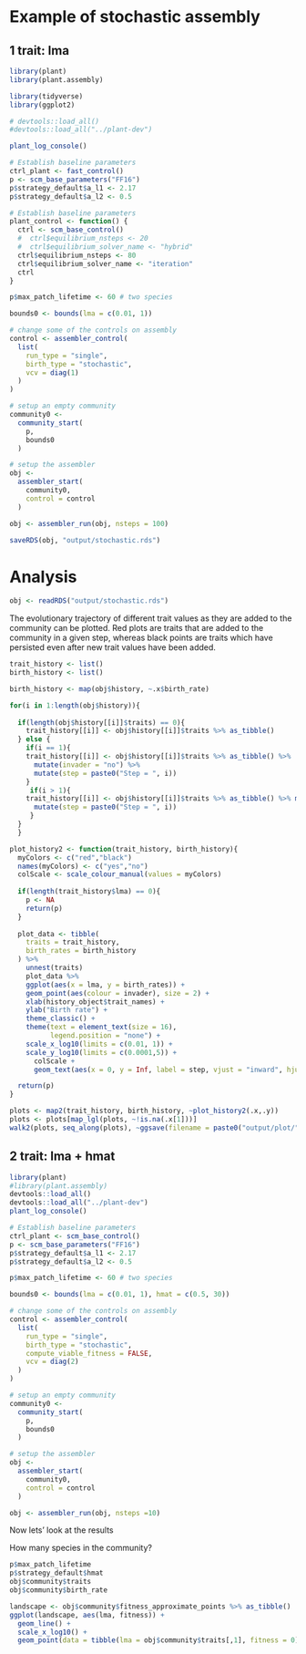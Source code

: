 
# Example of stochastic assembly

## 1 trait: lma

```r
library(plant)
library(plant.assembly)

library(tidyverse)
library(ggplot2)

# devtools::load_all()
#devtools::load_all("../plant-dev")

plant_log_console()

# Establish baseline parameters
ctrl_plant <- fast_control()
p <- scm_base_parameters("FF16")
p$strategy_default$a_l1 <- 2.17
p$strategy_default$a_l2 <- 0.5

# Establish baseline parameters
plant_control <- function() {
  ctrl <- scm_base_control()
  #  ctrl$equilibrium_nsteps <- 20
  #  ctrl$equilibrium_solver_name <- "hybrid"
  ctrl$equilibrium_nsteps <- 80
  ctrl$equilibrium_solver_name <- "iteration"
  ctrl
}

p$max_patch_lifetime <- 60 # two species

bounds0 <- bounds(lma = c(0.01, 1))

# change some of the controls on assembly
control <- assembler_control(
  list(
    run_type = "single",
    birth_type = "stochastic",
    vcv = diag(1)
  )
)

# setup an empty community
community0 <-
  community_start(
    p, 
    bounds0
  )

# setup the assembler
obj <- 
  assembler_start(
    community0, 
    control = control
  )

obj <- assembler_run(obj, nsteps = 100)

saveRDS(obj, "output/stochastic.rds")
```

# Analysis

```r
obj <- readRDS("output/stochastic.rds")
```

The evolutionary trajectory of different trait values as they are added to the community can be plotted. Red plots are traits that are added to the community in a given step, whereas black points are traits which have persisted even after new trait values have been added. 

```r
trait_history <- list()
birth_history <- list()

birth_history <- map(obj$history, ~.x$birth_rate)

for(i in 1:length(obj$history)){
  
  if(length(obj$history[[i]]$traits) == 0){
    trait_history[[i]] <- obj$history[[i]]$traits %>% as_tibble() 
  } else {
    if(i == 1){
    trait_history[[i]] <- obj$history[[i]]$traits %>% as_tibble() %>%
      mutate(invader = "no") %>%
      mutate(step = paste0("Step = ", i))
    }
     if(i > 1){
    trait_history[[i]] <- obj$history[[i]]$traits %>% as_tibble() %>% mutate(invader = map_chr(lma, ~if_else(.x %in% trait_history[[i-1]]$lma, "no", "yes")))%>%
      mutate(step = paste0("Step = ", i))
     }
  }
  }

plot_history2 <- function(trait_history, birth_history){
  myColors <- c("red","black")
  names(myColors) <- c("yes","no")
  colScale <- scale_colour_manual(values = myColors)
  
  if(length(trait_history$lma) == 0){
    p <- NA
    return(p)
  }
  
  plot_data <- tibble(
    traits = trait_history,
    birth_rates = birth_history
  ) %>%
    unnest(traits)
    plot_data %>%
    ggplot(aes(x = lma, y = birth_rates)) + 
    geom_point(aes(colour = invader), size = 2) +
    xlab(history_object$trait_names) +
    ylab("Birth rate") +
    theme_classic() + 
    theme(text = element_text(size = 16),
          legend.position = "none") +
    scale_x_log10(limits = c(0.01, 1)) +
    scale_y_log10(limits = c(0.0001,5)) +
      colScale +
      geom_text(aes(x = 0, y = Inf, label = step, vjust = "inward", hjust = "inward"), size = 5)-> p

  return(p)
}

plots <- map2(trait_history, birth_history, ~plot_history2(.x,.y))
plots <- plots[map_lgl(plots, ~!is.na(.x[1]))] 
walk2(plots, seq_along(plots), ~ggsave(filename = paste0("output/plot/",.y,".png"), plot = .x))
```

## 2 trait: lma + hmat

```r
library(plant)
#library(plant.assembly)
devtools::load_all()
devtools::load_all("../plant-dev")
plant_log_console()

# Establish baseline parameters
ctrl_plant <- scm_base_control()
p <- scm_base_parameters("FF16")
p$strategy_default$a_l1 <- 2.17
p$strategy_default$a_l2 <- 0.5

p$max_patch_lifetime <- 60 # two species

bounds0 <- bounds(lma = c(0.01, 1), hmat = c(0.5, 30))

# change some of the controls on assembly
control <- assembler_control(
  list(
    run_type = "single",
    birth_type = "stochastic",
    compute_viable_fitness = FALSE,
    vcv = diag(2)
  )
)

# setup an empty community
community0 <- 
  community_start(
    p, 
    bounds0
  )

# setup the assembler
obj <- 
  assembler_start(
    community0, 
    control = control
  )

obj <- assembler_run(obj, nsteps =10)
```



Now lets' look at the results

How many species in the community?
```r
p$max_patch_lifetime
p$strategy_default$hmat
obj$community$traits
obj$community$birth_rate
```

```r
landscape <- obj$community$fitness_approximate_points %>% as_tibble()
ggplot(landscape, aes(lma, fitness)) + 
  geom_line() +
  scale_x_log10() +
  geom_point(data = tibble(lma = obj$community$traits[,1], fitness = 0), col="red")
```

